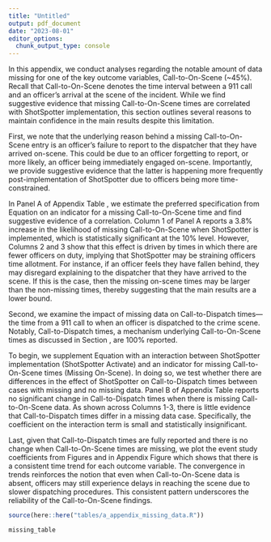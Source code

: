 ```yaml
---
title: "Untitled"
output: pdf_document
date: "2023-08-01"
editor_options: 
  chunk_output_type: console
---
```

\FloatBarrier
\section{Appendix A: Missing Call-to-On-Scene Data}\label{appendix:missing_data}

In this appendix, we conduct analyses regarding the notable amount of data missing for one of the key outcome variables, Call-to-On-Scene (~45\%). Recall that Call-to-On-Scene denotes the time interval between a 911 call and an officer's arrival at the scene of the incident. While we find suggestive evidence that missing Call-to-On-Scene times are correlated with ShotSpotter implementation, this section outlines several reasons to maintain confidence in the main results despite this limitation.

\subsection{Reasons for Missing Data}

First, we note that the underlying reason behind a missing Call-to-On-Scene entry is an officer's failure to report to the dispatcher that they have arrived on-scene. This could be due to an officer forgetting to report, or more likely, an officer being immediately engaged on-scene. Importantly, we provide suggestive evidence that the latter is happening more frequently post-implementation of ShotSpotter due to officers being more time-constrained. 

In Panel A of Appendix Table \ref{missing_data}, we estimate the preferred specification from Equation \ref{eq:main} on an indicator for a missing Call-to-On-Scene time and find suggestive evidence of a correlation. Column 1 of Panel A reports a 3.8\% increase in the likelihood of missing Call-to-On-Scene when ShotSpotter is implemented, which is statistically significant at the 10\% level. However, Columns 2 and 3 show that this effect is driven by times in which there are fewer officers on duty, implying  that ShotSpotter may be straining officers time allotment. For instance, if an officer feels they have fallen behind, they may disregard explaining to the dispatcher that they have arrived to the scene. If this is the case, then the missing on-scene times may be larger than the non-missing times, thereby suggesting that the main results are a lower bound. 

\subsection{Impact on Call-to-Dispatch Times}

Second, we examine the impact of missing data on Call-to-Dispatch times—the time from a 911 call to when an officer is dispatched to the crime scene. Notably, Call-to-Dispatch times, a mechanism underlying Call-to-On-Scene times as discussed in Section \ref{section:results}, are 100\% reported.

To begin, we supplement Equation \ref{eq:main} with an interaction between ShotSpotter implementation (ShotSpotter Activate) and an indicator for missing Call-to-On-Scene times (Missing On-Scene).\footnote{The fixed effects are also interacted with Missing On-Scene.} In doing so, we test whether there are differences in the effect of ShotSpotter on Call-to-Dispatch times between cases with missing and no missing data. Panel B of Appendix Table \ref{missing_data} reports no significant change in Call-to-Dispatch times when there is missing Call-to-On-Scene data. As shown across Columns 1-3, there is little evidence that Call-to-Dispatch times differ in a missing data case. Specifically, the coefficient on the interaction term is small and statistically insignificant.


\subsection{Consistent Trends}

Last, given that Call-to-Dispatch times are fully reported and there is no change when  Call-to-On-Scene  times are missing, we plot the event study coefficients from Figures \ref{entry_1_es} and \ref{eos_1_es} in Appendix Figure \ref{missing_data_trend} which shows that there is a consistent time trend for each outcome variable. The convergence in trends reinforces the notion that even when Call-to-On-Scene data is absent, officers may still experience delays in reaching the scene due to slower dispatching procedures. This consistent pattern underscores the reliability of the Call-to-On-Scene findings.


```r
source(here::here("tables/a_appendix_missing_data.R"))
```

```r
missing_table
```

